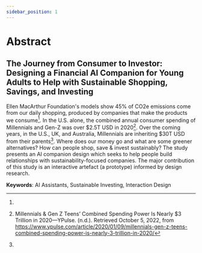 ```yaml
---
sidebar_position: 1
---
```



# Abstract

## The Journey from Consumer to Investor: Designing a Financial AI Companion for Young Adults to Help with Sustainable Shopping, Savings, and Investing

Ellen MacArthur Foundation's models show 45% of CO2e emissions come from our daily shopping, produced by companies that make the products we consume[^1]. In the U.S. alone, the combined annual consumer spending of Millennials and Gen-Z was over $2.5T USD in 2020[^2]. Over the coming years, in the U.S., UK, and Australia, Millennials are inheriting $30T USD from their parents[^3]. Where does our money go and what are some greener alternatives? How can people shop, save & invest sustainably? The study presents an AI companion design which seeks to help people build relationships with sustainability-focused companies. The major contribution of this study is an interactive artefact (a prototype) informed by design research. 

**Keywords**: 
AI Assistants, Sustainable Investing, Interaction Design

[^1]: 

[^2]: Millennials & Gen Z Teens’ Combined Spending Power Is Nearly $3 Trillion in 2020—YPulse. (n.d.). Retrieved October 5, 2022, from https://www.ypulse.com/article/2020/01/09/millennials-gen-z-teens-combined-spending-power-is-nearly-3-trillion-in-2020/

[^3]:
